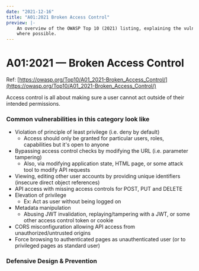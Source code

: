 ```yaml
---
date: "2021-12-16"
title: "A01:2021 Broken Access Control"
preview: |-
    An overview of the OWASP Top 10 (2021) listing, explaining the vulnerabilities and throwing in examples 
    where possible.
---
```


# A01:2021 &mdash; Broken Access Control

Ref: [https://owasp.org/Top10/A01_2021-Broken_Access_Control/](https://owasp.org/Top10/A01_2021-Broken_Access_Control/)

Access control is all about making sure a user cannot act outside of their intended permissions.

### Common vulnerabilities in this category look like

- Violation of principle of least privilege (i.e. deny by default)
    - Access should only be granted for particular users, roles, capabilities but it's open to anyone
- Bypassing access control checks by modifying the URL (i.e. parameter tampering)
    - Also, via modifying application state, HTML page, or some attack tool to modify API requests
- Viewing, editing other user accounts by providing unique identifiers (insecure direct object references)
- API access with missing access controls for POST, PUT and DELETE
- Elevation of privilege
    - Ex: Act as user without being logged on
- Metadata manipulation
    - Abusing JWT invalidation, replaying/tampering with a JWT, or some other access control token or cookie
- CORS misconfiguration allowing API access from unauthorized/untrusted origins
- Force browsing to authenticated pages as unauthenticated user (or to privileged pages as standard user)

### Defensive Design & Prevention